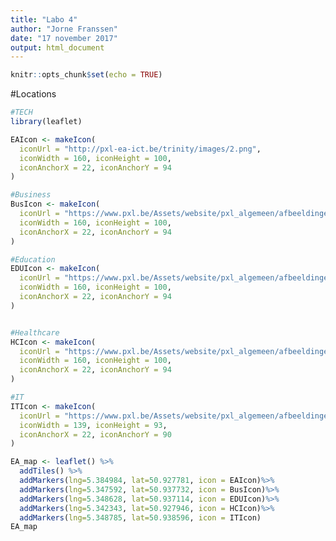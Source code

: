 ```yaml
---
title: "Labo 4"
author: "Jorne Franssen"
date: "17 november 2017"
output: html_document
---
```


```r
knitr::opts_chunk$set(echo = TRUE)
```
#Locations

```r
#TECH
library(leaflet)

EAIcon <- makeIcon(
  iconUrl = "http://pxl-ea-ict.be/trinity/images/2.png",
  iconWidth = 160, iconHeight = 100,
  iconAnchorX = 22, iconAnchorY = 94
)

#Business
BusIcon <- makeIcon(
  iconUrl = "https://www.pxl.be/Assets/website/pxl_algemeen/afbeeldingen/grotere_versie/1314_logo_pxl_business.png",
  iconWidth = 160, iconHeight = 100,
  iconAnchorX = 22, iconAnchorY = 94
)

#Education
EDUIcon <- makeIcon(
  iconUrl = "https://www.pxl.be/Assets/website/pxl_algemeen/afbeeldingen/grotere_versie/1314_logo_pxl_education.png",
  iconWidth = 160, iconHeight = 100,
  iconAnchorX = 22, iconAnchorY = 94
)


#Healthcare
HCIcon <- makeIcon(
  iconUrl = "https://www.pxl.be/Assets/website/pxl_algemeen/afbeeldingen/grotere_versie/1314_logo_pxl_healthcare.png",
  iconWidth = 160, iconHeight = 100,
  iconAnchorX = 22, iconAnchorY = 94
)

#IT
ITIcon <- makeIcon(
  iconUrl = "https://www.pxl.be/Assets/website/pxl_algemeen/afbeeldingen/grotere_versie/1314_logo_pxl_it.png",
  iconWidth = 139, iconHeight = 93,
  iconAnchorX = 22, iconAnchorY = 90
)

EA_map <- leaflet() %>% 
  addTiles() %>%
  addMarkers(lng=5.384984, lat=50.927781, icon = EAIcon)%>% 
  addMarkers(lng=5.347592, lat=50.937732, icon = BusIcon)%>% 
  addMarkers(lng=5.348628, lat=50.937114, icon = EDUIcon)%>% 
  addMarkers(lng=5.342343, lat=50.927946, icon = HCIcon)%>% 
  addMarkers(lng=5.348785, lat=50.938596, icon = ITIcon)
EA_map
```

